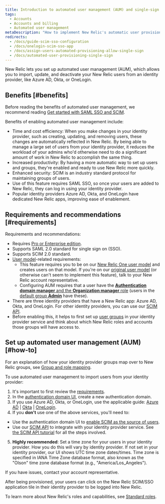```yaml
---
title: Introduction to automated user management (AUM) and single-sign on (SSO)
tags:
  - Accounts
  - Accounts and billing
  - Automated user management
metaDescription: "How to implement New Relic's automatic user provisioning and management, which supports OneLogin, Okta, and Azure AD."
redirects:
  - /docs/guide-scim-sso-configuration
  - /docs/onelogin-scim-sso-app
  - /docs/assign-users-automated-provisioning-allow-single-sign
  - /docs/automated-user-provisioning-single-sign
---
```


New Relic lets you set up automated user management (AUM), which allows you to import, update, and deactivate your New Relic users from an identity provider, like Azure AD, Okta, or OneLogin. 

## Benefits [#benefits]

Before reading the benefits of automated user management, we recommend reading [Get started with SAML SSO and SCIM](/docs/accounts/accounts-billing/new-relic-one-user-management/introduction-saml-scim). 

Benefits of enabling automated user management include: 

* Time and cost efficiency: When you make changes in your identity provider, such as creating, updating, and removing users, these changes are automatically reflected in New Relic. By being able to manage a large set of users from your identity provider, it reduces the workload of your admins who'd otherwise need to do a significant amount of work in New Relic to accomplish the same thing. 
* Increased productivity: By having a more automatic way to set up users and groups, they're enabled and ready to use New Relic more quickly.
* Enhanced security: SCIM is an industry standard protocol for maintaining groups of users. 
* Use of this feature requires SAML SSO, so once your users are added to New Relic, they can log in using your identity provider. 
* Popular identity providers Azure AD, Okta, and OneLogin have dedicated New Relic apps, improving ease of enablement.  

## Requirements and recommendations [#requirements]

Requirements and recommendations:

* Requires [Pro or Enterprise edition](https://newrelic.com/pricing).
* Supports SAML 2.0 standard for single sign on (SSO).
* Supports SCIM 2.0 standard.
* [User model](/docs/accounts/original-accounts-billing/original-product-based-pricing/overview-changes-pricing-user-model#user-models)-related requirements:
  * This feature requires you to be on our [New Relic One user model](/docs/accounts/original-accounts-billing/original-product-based-pricing/overview-changes-pricing-user-model#user-models) and creates users on that model. If you're on our [original user model](/docs/accounts/original-accounts-billing/original-product-based-pricing/overview-changes-pricing-user-model#user-models) (or otherwise can't seem to implement this feature), talk to your New Relic account representative.
  * Configuring AUM requires that a user have the [**Authentication domain manager** and the **Organization manager** role](/docs/accounts/accounts-billing/new-relic-one-user-management/new-relic-one-user-model-understand-user-structure/#standard-roles) (users in the [default group **Admin**](/docs/accounts/accounts-billing/new-relic-one-user-management/new-relic-one-user-model-understand-user-structure/#groups) have these).
* There are three identity providers that have a New Relic app: Azure AD, Okta, and OneLogin. For other identity providers, you can use our [SCIM API](/docs/accounts/accounts/automated-user-management/scim-support-automated-user-management).
* Before enabling this, it helps to first set up [user groups](/docs/accounts/accounts/automated-user-management/roles-permissions-automated-user-management) in your identity provider service and think about which New Relic roles and accounts those groups will have access to. 

## Set up automated user management (AUM) [#how-to]

For an explanation of how your identity provider groups map over to New Relic groups, see [Group and role mapping](/docs/accounts/accounts/automated-user-management/roles-permissions-automated-user-management).

To use automated user management to import users from your identity provider:

1. It's important to first review the [requirements](#requirements). 
2. In the [authentication domain UI](/docs/accounts/accounts-billing/new-relic-one-user-management/authentication-domains-saml-sso-scim-more/#ui), create a new authentication domain. 
3. If you use Azure AD, Okta, or OneLogin, use the applicable guide: [Azure AD](/docs/azure-scimsso-application-configuration) \| [Okta](/docs/okta-scimsso-application-configuration) \| [OneLogin](/docs/onelogin-scimsso-application-configuration). 
4. If you **don't** use one of the above services, you'll need to:
  * Use the authentication domain UI to [enable SCIM as the source of users](/docs/accounts/accounts-billing/new-relic-one-user-management/authentication-domains-saml-sso-scim-more/#source-users). 
  * Use our [SCIM API](/docs/accounts/accounts/automated-user-management/scim-support-automated-user-management) to integrate with your identity provider service. See [the SCIM API tutorial](/docs/accounts/accounts/automated-user-management/tutorial-manage-users-groups-scim) for all the steps involved. 
5. **Highly recommended**: Set a time zone for your users in your identity provider. How you do this will vary by identity provider. If not set in your identity provider, our UI shows UTC time zone dates/times. Time zone is specified in IANA Time Zone database format, also known as the "Olson" time zone database format (e.g., "America/Los_Angeles").

If you have issues, contact your account representative.

After being provisioned, your users can click on the New Relic SCIM/SSO application tile in their identity provider to be logged into New Relic.

To learn more about New Relic's roles and capabilities, see [Standard roles](/docs/accounts/accounts-billing/new-relic-one-user-management/new-relic-one-user-model-understand-user-structure#standard-roles).

